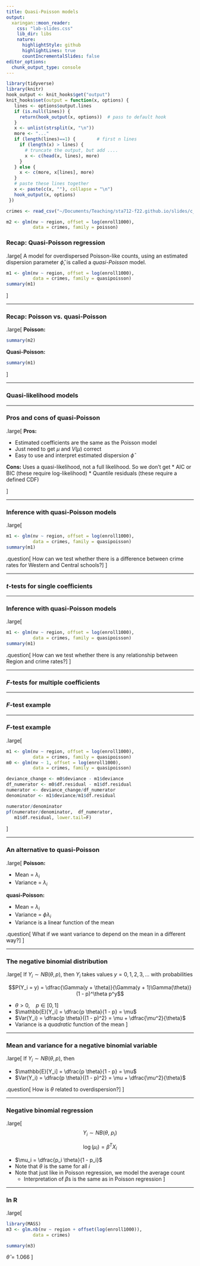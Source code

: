 ```yaml
---
title: Quasi-Poisson models
output:
  xaringan::moon_reader:
    css: "lab-slides.css"
    lib_dir: libs
    nature:
      highlightStyle: github
      highlightLines: true
      countIncrementalSlides: false
editor_options: 
  chunk_output_type: console
---
```


```r
library(tidyverse)
library(knitr)
hook_output <- knit_hooks$get("output")
knit_hooks$set(output = function(x, options) {
   lines <- options$output.lines
   if (is.null(lines)) {
     return(hook_output(x, options))  # pass to default hook
   }
   x <- unlist(strsplit(x, "\n"))
   more <- "..."
   if (length(lines)==1) {        # first n lines
     if (length(x) > lines) {
       # truncate the output, but add ....
       x <- c(head(x, lines), more)
     }
   } else {
     x <- c(more, x[lines], more)
   }
   # paste these lines together
   x <- paste(c(x, ""), collapse = "\n")
   hook_output(x, options)
 })

crimes <- read_csv("~/Documents/Teaching/sta712-f22.github.io/slides/c_data.csv")

m2 <- glm(nv ~ region, offset = log(enroll1000),
          data = crimes, family = poisson)

```

### Recap: Quasi-Poisson regression

.large[
A model for overdispersed Poisson-like counts, using an estimated dispersion parameter $\widehat{\phi}$, is called a *quasi-Poisson* model.

```r
m1 <- glm(nv ~ region, offset = log(enroll1000),
          data = crimes, family = quasipoisson)
summary(m1)
```
]

---

### Recap: Poisson vs. quasi-Poisson

.large[
**Poisson:**

```r
summary(m2)
```

**Quasi-Poisson:**
```r
summary(m1)
```
]

---

### Quasi-likelihood models

---

### Pros and cons of quasi-Poisson

.large[
**Pros:**

* Estimated coefficients are the same as the Poisson model
* Just need to get $\mu$ and $V(\mu)$ correct
* Easy to use and interpret estimated dispersion $\widehat{\phi}$

**Cons:** Uses a quasi-likelihood, not a full likelihood. So we don't get
* AIC or BIC (these require log-likelihood)
* Quantile residuals (these require a defined CDF)

]

---

### Inference with quasi-Poisson models

.large[
```r
m1 <- glm(nv ~ region, offset = log(enroll1000),
          data = crimes, family = quasipoisson)
summary(m1)
```

.question[
How can we test whether there is a difference between crime rates for Western and Central schools?
]
]

---

### $t$-tests for single coefficients

---

### Inference with quasi-Poisson models

.large[
```r
m1 <- glm(nv ~ region, offset = log(enroll1000),
          data = crimes, family = quasipoisson)
summary(m1)
```

.question[
How can we test whether there is any relationship between Region and crime rates?
]
]

---

### $F$-tests for multiple coefficients

---

### $F$-test example

---

### $F$-test example

.large[
```r
m1 <- glm(nv ~ region, offset = log(enroll1000),
          data = crimes, family = quasipoisson)
m0 <- glm(nv ~ 1, offset = log(enroll1000),
          data = crimes, family = quasipoisson)

deviance_change <- m0$deviance - m1$deviance
df_numerator <- m0$df.residual - m1$df.residual
numerator <- deviance_change/df_numerator
denominator <- m1$deviance/m1$df.residual

numerator/denominator
pf(numerator/denominator,  df_numerator, 
   m1$df.residual, lower.tail=F)
```
]

---

### An alternative to quasi-Poisson

.large[
**Poisson:**

* Mean = $\lambda_i$
* Variance = $\lambda_i$

**quasi-Poisson:**

* Mean = $\lambda_i$
* Variance = $\phi \lambda_i$
* Variance is a linear function of the mean

.question[
What if we want variance to depend on the mean in a different way?
]
]

---

### The negative binomial distribution

.large[
If $Y_i \sim NB(\theta, p)$, then $Y_i$ takes values $y = 0, 1, 2, 3, ...$ with probabilities

$$P(Y_i = y) = \dfrac{\Gamma(y + \theta)}{\Gamma(y + 1)\Gamma(\theta)} (1 - p)^\theta p^y$$

* $\theta > 0$, $\ \ \ p \in [0, 1]$
* $\mathbb{E}[Y_i] = \dfrac{p \theta}{1 - p} = \mu$
* $Var(Y_i) = \dfrac{p \theta}{(1 - p)^2} = \mu + \dfrac{\mu^2}{\theta}$
* Variance is a *quadratic* function of the mean
]

---

### Mean and variance for a negative binomial variable

.large[
If $Y_i \sim NB(\theta, p)$, then

* $\mathbb{E}[Y_i] = \dfrac{p \theta}{1 - p} = \mu$
* $Var(Y_i) = \dfrac{p \theta}{(1 - p)^2} = \mu + \dfrac{\mu^2}{\theta}$

.question[
How is $\theta$ related to overdispersion?
]
]

---

### Negative binomial regression

.large[
$$Y_i \sim NB(\theta, \ p_i)$$

$$\log(\mu_i) = \beta^T X_i$$

* $\mu_i = \dfrac{p_i \theta}{1 - p_i}$
* Note that $\theta$ is the same for all $i$
* Note that just like in Poisson regression, we model the average count
  * Interpretation of $\beta$s is the same as in Poisson regression
]

---

### In R

.large[
```r
library(MASS)
m3 <- glm.nb(nv ~ region + offset(log(enroll1000)),
          data = crimes)
```

```r
summary(m3)
```

$\widehat{\theta} = 1.066$
]

